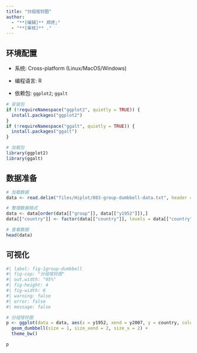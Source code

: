```yaml
---
title: "分组哑铃图"
author:
  - "**[编辑]** 郑虎;"
  - "**[审核]** ."
---
```


## 环境配置

-   系统: Cross-platform (Linux/MacOS/Windows)

-   编程语言: R

-   依赖包: `ggplot2`; `ggalt`

```r
# 安装包
if (!requireNamespace("ggplot2", quietly = TRUE)) {
  install.packages("ggplot2")
}
if (!requireNamespace("ggalt", quietly = TRUE)) {
  install.packages("ggalt")
}

# 加载包
library(ggplot2)
library(ggalt)
```

## 数据准备

```r
# 加载数据
data <- read.delim("files/Hiplot/083-group-dumbbell-data.txt", header = T)

# 整理数据格式
data <- data[order(data[["group"]], data[["y1952"]]),]
data[["country"]] <- factor(data[["country"]], levels = data[["country"]])

# 查看数据
head(data)
```

## 可视化

```r
#| label: fig-1group-dumbbell
#| fig-cap: "分组哑铃图"
#| out.width: "95%"
#| fig-height: 4
#| fig-width: 6
#| warning: false
#| error: false
#| message: false

# 分组哑铃图
p <- ggplot(data = data, aes(x = y1952, xend = y2007, y = country, color = group)) +
  geom_dumbbell(size = 1, size_xend = 2, size_x = 2) +
  theme_bw()

p
```



